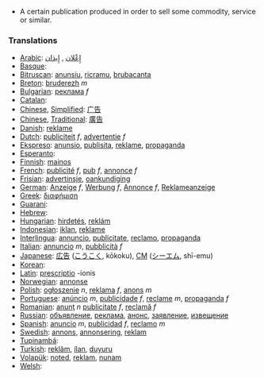 *A certain publication produced in order to sell some commodity, service or similar.

===Translations===
*[[Arabic]]: [[إِعْلان]] , [[إِيذان]]
*[[Basque]]: [[]]
*[[Bitruscan]]: [[anunsiu]], [[ricramu]], [[brubacanta]]
*[[Breton]]: [[bruderezh]] ''m''
*[[Bulgarian]]: [[реклама]] ''f''
*[[Catalan]]: [[]]
*[[Chinese]], [[Simplified]]: [[广告]]
*[[Chinese]], [[Traditional]]: [[廣告]]
*[[Danish]]: [[reklame]]
*[[Dutch]]: [[publiciteit]] ''f'', [[advertentie]] ''f''
*[[Ekspreso]]: [[anunsio]], [[publisita]], [[reklame]], [[propaganda]]
*[[Esperanto]]: [[]]
*[[Finnish]]: [[mainos]]
*[[French]]: [[publicité]] ''f'', [[pub]] ''f'', [[annonce]] ''f''
*[[Frisian]]: [[advertinsje]], [[oankundiging]]
*[[German]]: [[Anzeige]] ''f'', [[Werbung]] ''f'', [[Annonce]] ''f'', [[Reklameanzeige]]
*[[Greek]]: [[διαφήμιση]]
*[[Guarani]]: [[]]
*[[Hebrew]]: [[]]
*[[Hungarian]]: [[hirdetés]], [[reklám]]
*[[Indonesian]]: [[iklan]], [[reklame]]
*[[Interlingua]]: [[annuncio]], [[publicitate]], [[reclamo]], [[propaganda]]
*[[Italian]]: [[annuncio]] ''m'', [[pubblicità]] ''f''
*[[Japanese]]: [[広告]] ([[こうこく]], kōkoku), [[CM]] ([[シーエム]], shī-emu)
*[[Korean]]: [[]]
*[[Latin]]: [[prescriptio]] -ionis
*[[Norwegian]]: [[annonse]]
*[[Polish]]: [[ogłoszenie]] ''n'', [[reklama]] ''f'', [[anons]] ''m''
*[[Portuguese]]: [[anúncio]] ''m'', [[publicidade]] ''f'', [[reclame]] ''m'', [[propaganda]] ''f''
*[[Romanian]]: [[anunţ]] ''n'' [[publicitate]] ''f'', [[reclamă]] ''f'' 
*[[Russian]]: [[объявление]], [[реклама]], [[анонс]], [[заявление]], [[извещение]]
*[[Spanish]]:  [[anuncio]] ''m'',  [[publicidad]] ''f'', [[reclamo]] ''m''
*[[Swedish]]: [[annons]], [[annonsering]], [[reklam]]
*[[Tupinambá]]: [[]]
*[[Turkish]]: [[reklâm]], [[ílan]], [[duyuru]]
*[[Volapük]]: [[noted]], [[reklam]], [[nunam]]
*[[Welsh]]: [[]]